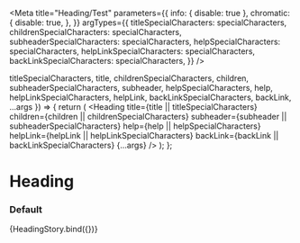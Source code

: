 

<Meta
  title="Heading/Test"
  parameters={{
    info: { disable: true },
    chromatic: {
      disable: true,
    },
  }}
  argTypes={{
    titleSpecialCharacters: specialCharacters,
    childrenSpecialCharacters: specialCharacters,
    subheaderSpecialCharacters: specialCharacters,
    helpSpecialCharacters: specialCharacters,
    helpLinkSpecialCharacters: specialCharacters,
    backLinkSpecialCharacters: specialCharacters,
  }}
/>

  titleSpecialCharacters,
  title,
  childrenSpecialCharacters,
  children,
  subheaderSpecialCharacters,
  subheader,
  helpSpecialCharacters,
  help,
  helpLinkSpecialCharacters,
  helpLink,
  backLinkSpecialCharacters,
  backLink,
  ...args
}) => {
  return (
    <Heading
      title={title || titleSpecialCharacters}
      children={children || childrenSpecialCharacters}
      subheader={subheader || subheaderSpecialCharacters}
      help={help || helpSpecialCharacters}
      helpLink={helpLink || helpLinkSpecialCharacters}
      backLink={backLink || backLinkSpecialCharacters}
      {...args}
    />
  );
};

# Heading

### Default

<Canvas>
  <Story
    name="default"
    args={{
      title: "This is a heading",
      titleSpecialCharacters: undefined,
      children: "This is content beneath a heading",
      childrenSpecialCharacters: undefined,
      subheader: "This is a subheading",
      subheaderSpecialCharacters: undefined,
      help: "",
      helpSpecialCharacters: undefined,
      helpLink: "",
      helpLinkSpecialCharacters: undefined,
      backLink: "",
      backLinkSpecialCharacters: undefined,
      divider: Heading.defaultProps.divider,
      separator: Heading.defaultProps.separator,
    }}
  >
    {HeadingStory.bind({})}
  </Story>
</Canvas>
